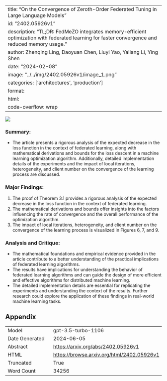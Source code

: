 
---
title: "On the Convergence of Zeroth-Order Federated Tuning in Large Language Models"
id: "2402.05926v1"
description: "TL;DR: FedMeZO integrates memory-efficient optimization with federated learning for faster convergence and reduced memory usage."
author: Zhenqing Ling, Daoyuan Chen, Liuyi Yao, Yaliang Li, Ying Shen
date: "2024-02-08"
image: "../../img/2402.05926v1/image_1.png"
categories: ['architectures', 'production']
format:
  html:
    code-overflow: wrap
---

![](../../img/2402.05926v1/image_1.png)

### Summary:
- The article presents a rigorous analysis of the expected decrease in the loss function in the context of federated learning, along with mathematical derivations and bounds for the loss descent in a machine learning optimization algorithm. Additionally, detailed implementation details of the experiments and the impact of local iterations, heterogeneity, and client number on the convergence of the learning process are discussed.

### Major Findings:
1. The proof of Theorem 3.1 provides a rigorous analysis of the expected decrease in the loss function in the context of federated learning.
2. The mathematical derivations and bounds offer insights into the factors influencing the rate of convergence and the overall performance of the optimization algorithm.
3. The impact of local iterations, heterogeneity, and client number on the convergence of the learning process is visualized in Figures 6, 7, and 9.

### Analysis and Critique:
- The mathematical foundations and empirical evidence provided in the article contribute to a better understanding of the practical implications of federated learning algorithms.
- The results have implications for understanding the behavior of federated learning algorithms and can guide the design of more efficient and effective algorithms for distributed machine learning.
- The detailed implementation details are essential for replicating the experiments and understanding the context of the results. Further research could explore the application of these findings in real-world machine learning tasks.

## Appendix

|          |          |
|----------|----------|
| Model     | gpt-3.5-turbo-1106       |
| Date Generated     | 2024-06-05       |
| Abstract | [https://arxiv.org/abs/2402.05926v1](https://arxiv.org/abs/2402.05926v1)        |
| HTML     | [https://browse.arxiv.org/html/2402.05926v1](https://browse.arxiv.org/html/2402.05926v1)       |
| Truncated       | True       |
| Word Count       | 34256       |